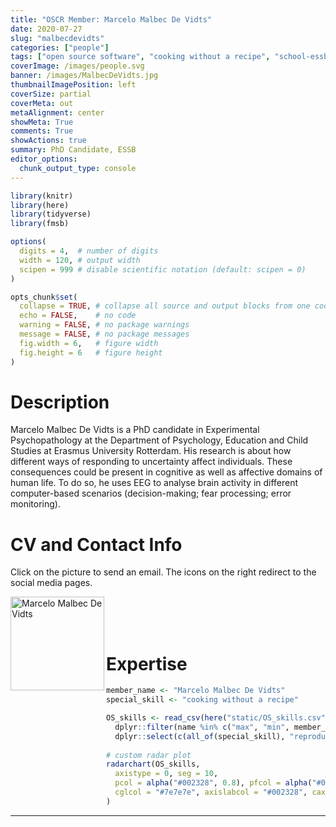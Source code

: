 ```yaml
---
title: "OSCR Member: Marcelo Malbec De Vidts"
date: 2020-07-27
slug: "malbecdevidts"
categories: ["people"]
tags: ["open source software", "cooking without a recipe", "school-essb"] # top categories + unique + school
coverImage: /images/people.svg
banner: /images/MalbecDeVidts.jpg
thumbnailImagePosition: left
coverSize: partial
coverMeta: out
metaAlignment: center
showMeta: True
comments: True
showActions: true
summary: PhD Candidate, ESSB
editor_options: 
  chunk_output_type: console
---
```


```r

library(knitr)
library(here)
library(tidyverse)
library(fmsb)

options(
  digits = 4,  # number of digits
  width = 120, # output width
  scipen = 999 # disable scientific notation (default: scipen = 0)
)

opts_chunk$set(
  collapse = TRUE, # collapse all source and output blocks from one code chunk into a single block
  echo = FALSE,    # no code
  warning = FALSE, # no package warnings
  message = FALSE, # no package messages
  fig.width = 6,   # figure width
  fig.height = 6   # figure height
)

```

# Description

Marcelo Malbec De Vidts is a PhD candidate in Experimental Psychopathology at the Department of Psychology, Education and Child Studies at Erasmus University Rotterdam. His research is about how different ways of responding to uncertainty affect individuals. These consequences could be present in cognitive as well as affective domains of human life. To do so, he uses EEG to analyse brain activity in different computer-based scenarios (decision-making; fear processing; error monitoring).

# CV and Contact Info

Click on the picture to send an email. The icons on the right redirect to the social media pages.

<!-- EMAIL -->
<p>
  <a href="mailto:malbecdevidts@essb.eur.nl">
  <img border="0" alt="Marcelo Malbec De Vidts" src="/images/MalbecDeVidts.jpg" width="150" height="150" align="left">
  </a>
</p>

<!-- RESEARCHGATE -->
<p align="center">
  <a href="https://www.researchgate.net/profile/Marcelo_Malbec" class="ai ai-researchgate fa-2x" style="color:#000000;">
  </a>
</p>

<BR><BR><BR>

# Expertise

```r

member_name <- "Marcelo Malbec De Vidts"
special_skill <- "cooking without a recipe"

OS_skills <- read_csv(here("static/OS_skills.csv")) %>%
  dplyr::filter(name %in% c("max", "min", member_name)) %>%
  dplyr::select(c(all_of(special_skill), "reproducible analysis", "open access", "preregistration", "open source software", "data sharing", "data management"))
  
# custom radar plot
radarchart(OS_skills,
  axistype = 0, seg = 10,
  pcol = alpha("#002328", 0.8), pfcol = alpha("#00B969", 0.6), plwd = 4, centerzero = TRUE, # polygon
  cglcol = "#7e7e7e", axislabcol = "#002328", caxislabels = seq(0, 10, 2), cglwd = 0.8 # grid
)

```

***


